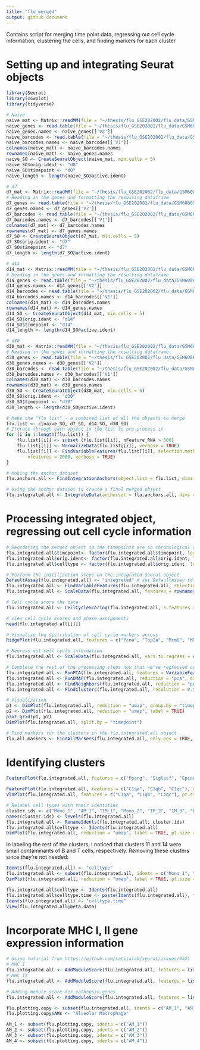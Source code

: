 ```yaml
---
title: "flu_merged"
output: github_document
---
```

Contains script for merging time point data, regressing out cell cycle information, clustering the cells, and finding markers for each cluster

# Setting up and integrating Seurat objects

```r
library(Seurat)
library(cowplot)
library(tidyverse)
```

```r
# Naive
naive_mat <- Matrix::readMM(file = "~/thesis/flu_GSE202002/flu_data/GSM6086518_Lung_mf_mo_naive_matrix.mtx.gz")
naive_genes <- read.table(file = "~/thesis/flu_GSE202002/flu_data/GSM6086518_Lung_mf_mo_naive_features.tsv.gz")
naive_genes.names <- naive_genes[['V2']]
naive_barcodes <- read.table(file = "~/thesis/flu_GSE202002/flu_data/GSM6086518_Lung_mf_mo_naive_barcodes.tsv.gz")
naive_barcodes.names <- naive_barcodes[['V1']]
colnames(naive_mat) <- naive_barcodes.names
rownames(naive_mat) <- naive_genes.names
naive_SO <- CreateSeuratObject(naive_mat, min.cells = 5)
naive_SO$orig.ident <- "d0"
naive_SO$timepoint <- "d0"
naive_length <- length(naive_SO@active.ident)
```

```r
# d7
d7_mat <- Matrix::readMM(file = "~/thesis/flu_GSE202002/flu_data/GSM6086519_Lung_mf_mo_flu_d7_matrix.mtx.gz")
# Reading in the genes and formatting the resulting dataframe
d7_genes <- read.table(file = "~/thesis/flu_GSE202002/flu_data/GSM6086519_Lung_mf_mo_flu_d7_features.tsv.gz")
d7_genes.names <- d7_genes[['V2']]
d7_barcodes <- read.table(file = "~/thesis/flu_GSE202002/flu_data/GSM6086519_Lung_mf_mo_flu_d7_barcodes.tsv.gz")
d7_barcodes.names <- d7_barcodes[['V1']]
colnames(d7_mat) <- d7_barcodes.names
rownames(d7_mat) <- d7_genes.names
d7_SO <- CreateSeuratObject(d7_mat, min.cells = 5)
d7_SO$orig.ident <- "d7"
d7_SO$timepoint <- "d7"
d7_length <- length(d7_SO@active.ident)
```

```r
# d14
d14_mat <- Matrix::readMM(file = "~/thesis/flu_GSE202002/flu_data/GSM6086520_Lung_mf_mo_flu_d14_matrix.mtx.gz")
# Reading in the genes and formatting the resulting dataframe
d14_genes <- read.table(file = "~/thesis/flu_GSE202002/flu_data/GSM6086520_Lung_mf_mo_flu_d14_features.tsv.gz")
d14_genes.names <- d14_genes[['V2']]
d14_barcodes <- read.table(file = "~/thesis/flu_GSE202002/flu_data/GSM6086520_Lung_mf_mo_flu_d14_barcodes.tsv.gz")
d14_barcodes.names <- d14_barcodes[['V1']]
colnames(d14_mat) <- d14_barcodes.names
rownames(d14_mat) <- d14_genes.names
d14_SO <- CreateSeuratObject(d14_mat, min.cells = 5)
d14_SO$orig.ident <- "d14"
d14_SO$timepoint <- "d14"
d14_length <- length(d14_SO@active.ident)
```

```r
# d30
d30_mat <- Matrix::readMM(file = "~/thesis/flu_GSE202002/flu_data/GSM6086521_Lung_mf_mo_flu_d30_matrix.mtx.gz")
# Reading in the genes and formatting the resulting dataframe
d30_genes <- read.table(file = "~/thesis/flu_GSE202002/flu_data/GSM6086521_Lung_mf_mo_flu_d30_features.tsv.gz")
d30_genes.names <- d30_genes[['V2']]
d30_barcodes <- read.table(file = "~/thesis/flu_GSE202002/flu_data/GSM6086521_Lung_mf_mo_flu_d30_barcodes.tsv.gz")
d30_barcodes.names <- d30_barcodes[['V1']]
colnames(d30_mat) <- d30_barcodes.names
rownames(d30_mat) <- d30_genes.names
d30_SO <- CreateSeuratObject(d30_mat, min.cells = 5)
d30_SO$orig.ident <- "d30"
d30_SO$timepoint <- "d30"
d30_length <- length(d30_SO@active.ident)
```

```r
# Make the "flu list" - a combined list of all the objects to merge
flu.list <- c(naive_SO, d7_SO, d14_SO, d30_SO)
# Iterate through each object in the list to pre-process it
for (i in 1:length(flu.list)) {
    flu.list[[i]] <- subset (flu.list[[i]], nFeature_RNA > 500)
    flu.list[[i]] <- NormalizeData(flu.list[[i]], verbose = TRUE)
    flu.list[[i]] <- FindVariableFeatures(flu.list[[i]], selection.method = "vst", 
        nfeatures = 2000, verbose = TRUE)
}

# Making the anchor dataset
flu.anchors.all <- FindIntegrationAnchors(object.list = flu.list, dims = 1:30)

# Using the anchor dataset to create a final merged object
flu.integrated.all <- IntegrateData(anchorset = flu.anchors.all, dims = 1:30)
```

# Processing integrated object, regressing out cell cycle information

```r
# Reordering the merged object so the timepoints are in chronological order
flu.integrated.all$timepoint<- factor(flu.integrated.all$timepoint, levels = c("d0", "d7", "d14", "d30"))
flu.integrated.all$orig.ident<- factor(flu.integrated.all$orig.ident, levels = c("d0", "d7", "d14", "d30"))
flu.integrated.all$celltype <- factor(flu.integrated.all$orig.ident, levels = c("AM_1", "AM_2", "AM_3", "AM_4", "IM_1", "IM_2", "IM_3", "IM_4", "IM_5", "Mono_1", "Mono_2", "Mono_3", "Mono_4"))
```

```r
# Perform the initilization steps on the integrated Seurat object
DefaultAssay(flu.integrated.all) <- "integrated" # set DefaultAssay to "integrated"
flu.integrated.all <- FindVariableFeatures(flu.integrated.all, selection.method = "vst")
flu.integrated.all <- ScaleData(flu.integrated.all, features = rownames(flu.integrated.all))
```

```r
# Cell cycle score the data
flu.integrated.all <- CellCycleScoring(flu.integrated.all, s.features = sgenes, g2m.features = g2mgenes, set.ident = TRUE)

# view cell cycle scores and phase assignments
head(flu.integrated.all[[]])

# Visualize the distribution of cell cycle markers across
RidgePlot(flu.integrated.all, features = c("Pcna", "Top2a", "Mcm6", "Mki67"), ncol = 2)

# Regress out cell cycle information
flu.integrated.all <- ScaleData(flu.integrated.all, vars.to.regress = c("S.Score", "G2M.Score"), features = rownames(flu.integrated.all))
```

```r
# Complete the rest of the processing steps now that we've regressed out cell cycle info
flu.integrated.all <- RunPCA(flu.integrated.all, features = VariableFeatures(flu.integrated.all), nfeatures.print = 10)
flu.integrated.all <- RunUMAP(flu.integrated.all, reduction = "pca", dims = 1:30)
flu.integrated.all <- FindNeighbors(flu.integrated.all, reduction = "pca", dims = 1:30)
flu.integrated.all <- FindClusters(flu.integrated.all, resolution = 0.5)
```

```r
# Visualization
p1 <- DimPlot(flu.integrated.all, reduction = "umap", group.by = "timepoint")
p2 <- DimPlot(flu.integrated.all, reduction = "umap", label = TRUE)
plot_grid(p1, p2)
DimPlot(flu.integrated.all, split.by = "timepoint")
```

```r
# Find markers for the clusters in the flu.integrated.all object
flu.all.markers <- FindAllMarkers(flu.integrated.all, only.pos = TRUE, min.pct = 0.25, logfc.threshold = 0.25)
```

# Identifying clusters
```r
FeaturePlot(flu.integrated.all, features = c("Pparg", "Siglecf", "Epcam"), max.cutoff = 3, cols = c("grey", "red"), order = T)
```

```r
FeaturePlot(flu.integrated.all, features = c("C1qa", "C1qb", "C1qc"), max.cutoff = 3, cols = c("grey", "red"), order = T)
VlnPlot(flu.integrated.all, features = c("C1qa", "C1qb", "C1qc"), pt.size = 0)
```

```r
# Relabel cell types with their identities
cluster.ids <- c("Mono_1", "AM_1", "IM_1", "Mono_2", "IM_2", "IM_3", "Mono_3", "AM_2", "AM_3", "IM_4", "Mono_4", "AM_4", "IM_5")
names(cluster.ids) <- levels(flu.integrated.all)
flu.integrated.all <- RenameIdents(flu.integrated.all, cluster.ids)
flu.integrated.all$celltype <- Idents(flu.integrated.all)
DimPlot(flu.integrated.all, reduction = "umap", label = TRUE, pt.size = 0.5) + NoLegend()
```

In labeling the rest of the clusters, I noticed that clusters 11 and 14 were small contaminants of B and T cells, respectively. Removing these clusters since they're not needed:

```r
Idents(flu.integrated.all) <- "celltype"
flu.integrated.all <- subset(flu.integrated.all, idents = c("Mono_1", "Mono_2", "Mono_3", "IM_1", "IM_2", "IM_3", "IM_4", "IM_5", "AM_1", "AM_2", "AM_3", "AM_4"))
DimPlot(flu.integrated.all, reduction = "umap", label = TRUE, pt.size = 0.5)
```

```r
flu.integrated.all$celltype <- Idents(flu.integrated.all)
flu.integrated.all$celltype.time <- paste(Idents(flu.integrated.all), flu.integrated.all$timepoint, sep = "_")
Idents(flu.integrated.all) <- "celltype.time"
View(flu.integrated.all@meta.data)
```

# Incorporate MHC I, II gene expression information
```r
# Using tutorial from https://github.com/satijalab/seurat/issues/3521
# MHC I
flu.integrated.all <- AddModuleScore(flu.integrated.all, features = list(MHC_I_unique), name = "MHCI_genes", assay = "RNA")
# MHC II
flu.integrated.all <- AddModuleScore(flu.integrated.all, features = list(MHC_II_unique), name = "MHCII_genes", assay = "RNA")
```


```r
# Adding module score for cathepsin genes
flu.integrated.all <- AddModuleScore(flu.integrated.all, features = list(cathepsin_genes), name = "Cathepsins", assay = "RNA")
```


```r
flu.plotting.copy <- subset(flu.integrated.all, idents = c("AM_1", "AM_2", "AM_3", "AM_4"))
flu.plotting.copy$AMs <- "Alveolar Macrophage"

AM_1 <- subset(flu.plotting.copy, idents = c("AM_1"))
AM_2 <- subset(flu.plotting.copy, idents = c("AM_2"))
AM_3 <- subset(flu.plotting.copy, idents = c("AM_3"))
AM_4 <- subset(flu.plotting.copy, idents = c("AM_4"))
```